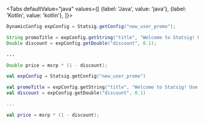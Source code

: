 
<Tabs
  defaultValue="java"
  values={[
    {label: 'Java', value: 'java'},
    {label: 'Kotlin', value: 'kotlin'},
  ]}>
  <TabItem value="java">

```java
DynamicConfig expConfig = Statsig.getConfig("new_user_promo");

String promoTitle = expConfig.getString("title", "Welcome to Statsig! Use discount code WELCOME10OFF for 10% off your first purchase!");
Double discount = expConfig.getDouble("discount", 0.1);

...

Double price = msrp * (1 - discount);
```

  </TabItem>
  <TabItem value="kotlin">

```kotlin
val expConfig = Statsig.getConfig("new_user_promo")

val promoTitle = expConfig.getString("title", "Welcome to Statsig! Use discount code WELCOME10OFF for 10% off your first purchase!")
val discount = expConfig.getDouble("discount", 0.1)

...

val price = msrp * (1 - discount);
```

  </TabItem>
</Tabs>
